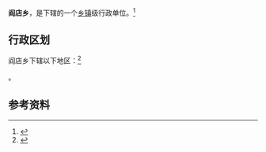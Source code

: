{{中国乡级行政区|21/02/81/204/000}}

'''阎店乡'''，是{{PRC admin/fullname|21/02/81/204/000|3}}下辖的一个[[乡镇|乡镇]]级行政单位。<ref>{{PRC admin/ref sgc|{{PRC admin/parent|21/02/81/204/000}}}}</ref>

== 行政区划 ==

阎店乡下辖以下地区：<ref>{{PRC admin/ref sgc|21/02/81/204/000}}</ref>

{{PRC admin/children|21/02/81/204/000}}。

== 参考资料 ==

{{reflist}}

{{行政区划小作品}}
{{PRC admin/navcat|21/02/81/204/000}}